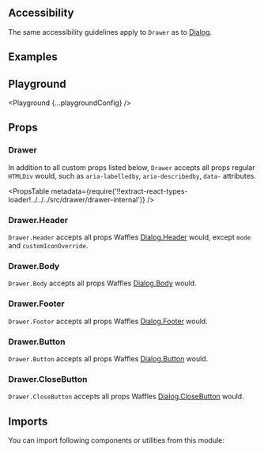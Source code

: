 


<Layout title="Drawer" description="🚧 This page is under construction">

## Accessibility

The same accessibility guidelines apply to `Drawer` as to [Dialog](/components/dialog/#accessibility).

## Examples

<Example title="Basic usage" path="drawer/basic-usage">
  <BasicUsage />
</Example>

<Example title="Custom close" path="drawer/custom-close">
  <CustomClose />
</Example>

## Playground

<Playground {...playgroundConfig} />

## Props

### Drawer

In addition to all custom props listed below, `Drawer` accepts all props regular `HTMLDiv` would, such as `aria-labelledby`, `aria-describedby`, `data-` attributes.

<PropsTable
  metadata={require('!!extract-react-types-loader!../../../src/drawer/drawer-internal')}
/>

### Drawer.Header

`Drawer.Header` accepts all props Waffles [Dialog.Header](/components/dialog/#props) would, except `mode` and `customIconOverride`.

### Drawer.Body

`Drawer.Body` accepts all props Waffles [Dialog.Body](/components/dialog/#props) would.

### Drawer.Footer

`Drawer.Footer` accepts all props Waffles [Dialog.Footer](/components/dialog/#props) would.

### Drawer.Button

`Drawer.Button` accepts all props Waffles [Dialog.Button](/components/dialog/#props) would.

### Drawer.CloseButton

`Drawer.CloseButton` accepts all props Waffles [Dialog.CloseButton](/components/dialog/#props) would.

## Imports

You can import following components or utilities from this module:

<Imports module={DrawerExports} path="@datacamp/waffles/drawer" />

</Layout>
